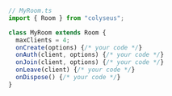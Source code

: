 ```typescript
// MyRoom.ts
import { Room } from "colyseus";

class MyRoom extends Room {
  maxClients = 4;
  onCreate(options) {/* your code */}
  onAuth(client, options) {/* your code */}
  onJoin(client, options) {/* your code */}
  onLeave(client) {/* your code */}
  onDispose() {/* your code */}
}
```
